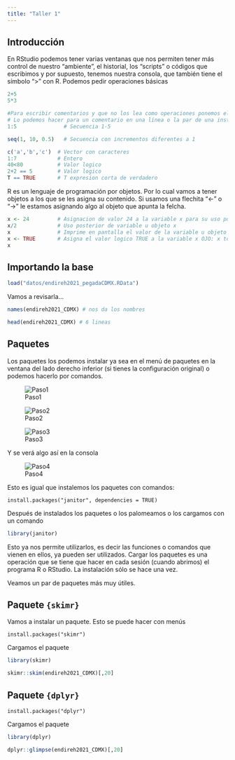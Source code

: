 ```yaml
---
title: "Taller 1"
---
```


## Introducción

En RStudio podemos tener varias ventanas que nos permiten tener más control de nuestro "ambiente", el historial, los "scripts" o códigos que escribimos y por supuesto, tenemos nuestra consola, que también tiene el símbolo "\>" con R. Podemos pedir operaciones básicas

```r
2+5
5*3

#Para escribir comentarios y que no los lea como operaciones ponemos el símbolo de gato
# Lo podemos hacer para un comentario en una línea o la par de una instrucción
1:5               # Secuencia 1-5

seq(1, 10, 0.5)   # Secuencia con incrementos diferentes a 1

c('a','b','c')  # Vector con caracteres
1:7             # Entero
40<80           # Valor logico
2+2 == 5        # Valor logico
T == TRUE       # T expresion corta de verdadero

```

R es un lenguaje de programación por objetos. Por lo cual vamos a tener objetos a los que se les asigna su contenido. Si usamos una flechita "\<-" o "-\>" le estamos asignando algo al objeto que apunta la felcha.

```r
x <- 24         # Asignacion de valor 24 a la variable x para su uso posterior (OBJETO)
x/2             # Uso posterior de variable u objeto x
x               # Imprime en pantalla el valor de la variable u objeto
x <- TRUE       # Asigna el valor logico TRUE a la variable x OJO: x toma el ultimo valor que se le asigna
x
```

## Importando la base

```r

load("datos/endireh2021_pegadaCDMX.RData")

```

Vamos a revisarla...

```r

names(endireh2021_CDMX) # nos da los nombres
```

```r
head(endireh2021_CDMX) # 6 lineas
```

## Paquetes

Los paquetes los podemos instalar ya sea en el menú de paquetes en la ventana del lado derecho inferior (si tienes la configuración original) o podemos hacerlo por comandos.

![Paso1](ima/paquete1.png)

![Paso2](ima/paquete2.png)

![Paso3](ima/paquete3.png)

Y se verá algo así en la consola

![Paso4](ima/paquete4.png)

Esto es igual que instalemos los paquetes con comandos:

    install.packages("janitor", dependencies = TRUE)

Después de instalados los paquetes o los palomeamos o los cargamos con un comando

```r
library(janitor)
```

Esto ya nos permite utilizarlos, es decir las funciones o comandos que vienen en ellos, ya pueden ser utilizados. Cargar los paquetes es una operación que se tiene que hacer en cada sesión (cuando abrimos) el programa R o RStudio. La instalación sólo se hace una vez.

Veamos un par de paquetes más muy útiles.

## Paquete `{skimr}`

Vamos a instalar un paquete. Esto se puede hacer con menús

    install.packages("skimr")

Cargamos el paquete

```r
library(skimr)
```

```r
skimr::skim(endireh2021_CDMX)[,20]
```

## Paquete `{dplyr}`

    install.packages("dplyr")

Cargamos el paquete

```r
library(dplyr)
```

```r
dplyr::glimpse(endireh2021_CDMX)[,20]
```
